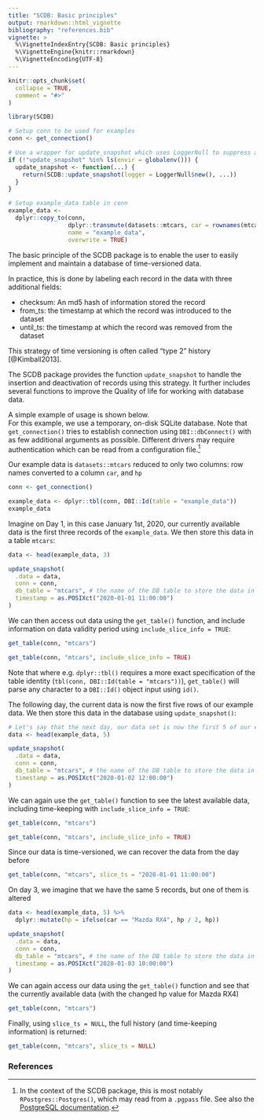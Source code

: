 ```yaml
---
title: "SCDB: Basic principles"
output: rmarkdown::html_vignette
bibliography: "references.bib"
vignette: >
  %\VignetteIndexEntry{SCDB: Basic principles}
  %\VignetteEngine{knitr::rmarkdown}
  %\VignetteEncoding{UTF-8}
---
```


```r
knitr::opts_chunk$set(
  collapse = TRUE,
  comment = "#>"
)
```

```r
library(SCDB)
```

```r

# Setup conn to be used for examples
conn <- get_connection()

# Use a wrapper for update_snapshot which uses LoggerNull to suppress all logging
if (!"update_snapshot" %in% ls(envir = globalenv())) {
  update_snapshot <- function(...) {
    return(SCDB::update_snapshot(logger = LoggerNull$new(), ...))
  }
}

# Setup example_data table in conn
example_data <-
  dplyr::copy_to(conn,
                 dplyr::transmute(datasets::mtcars, car = rownames(mtcars), hp),
                 name = "example_data",
                 overwrite = TRUE)
```
The basic principle of the SCDB package is to enable the user to easily implement and maintain a database of
time-versioned data.

In practice, this is done by labeling each record in the data with three additional fields:

* checksum: An md5 hash of information stored the record
* from\_ts: the timestamp at which the record was introduced to the dataset
* until\_ts: the timestamp at which the record was removed from the dataset

This strategy of time versioning is often called "type 2" history [@Kimball2013].

The SCDB package provides the function `update_snapshot` to handle the insertion and deactivation of records using
this strategy.
It further includes several functions to improve the Quality of life for working with database data.

A simple example of usage is shown below.<br/>
For this example, we use a temporary, on-disk SQLite database.
Note that `get_connection()` tries to establish connection using `DBI::dbConnect()` with as few additional arguments
as possible.
Different drivers may require authentication which can be read from a configuration file.^[
In the context of the SCDB package, this is most notably `RPostgres::Postgres()`, which may read from a `.pgpass` file.
See also the [PostgreSQL documentation](https://www.postgresql.org/docs/current/libpq-pgpass.html).
]

Our example data is `datasets::mtcars` reduced to only two columns: row names converted to a column `car`, and `hp`
```r
conn <- get_connection()
```
```r
example_data <- dplyr::tbl(conn, DBI::Id(table = "example_data"))
example_data
```

Imagine on Day 1, in this case January 1st, 2020, our currently available data is the first three records of
the `example_data`.
We then store this data in a table `mtcars`:
```r
data <- head(example_data, 3)

update_snapshot(
  .data = data,
  conn = conn,
  db_table = "mtcars", # the name of the DB table to store the data in
  timestamp = as.POSIXct("2020-01-01 11:00:00")
)
```

We can then access out data using the `get_table()` function, and include information on data validity period using
`include_slice_info = TRUE`:
```r
get_table(conn, "mtcars")

get_table(conn, "mtcars", include_slice_info = TRUE)
```
Note that where e.g. `dplyr::tbl()` requires a more exact specification of the table identity
(`tbl(conn, DBI::Id(table = "mtcars"))`), `get_table()` will parse any character to a `DBI::Id()` object input
using `id()`.

The following day, the current data is now the first five rows of our example data.
We then store this data in the database using `update_snapshot()`:

```r
# Let's say that the next day, our data set is now the first 5 of our example data
data <- head(example_data, 5)

update_snapshot(
  .data = data,
  conn = conn,
  db_table = "mtcars", # the name of the DB table to store the data in
  timestamp = as.POSIXct("2020-01-02 12:00:00")
)
```
We can again use the `get_table()` function to see the latest available data, including time-keeping with
`include_slice_info = TRUE`:
```r
get_table(conn, "mtcars")

get_table(conn, "mtcars", include_slice_info = TRUE)
```

Since our data is time-versioned, we can recover the data from the day before
```r
get_table(conn, "mtcars", slice_ts = "2020-01-01 11:00:00")
```

On day 3, we imagine that we have the same 5 records, but one of them is altered

```r
data <- head(example_data, 5) %>%
  dplyr::mutate(hp = ifelse(car == "Mazda RX4", hp / 2, hp))

update_snapshot(
  .data = data,
  conn = conn,
  db_table = "mtcars", # the name of the DB table to store the data in
  timestamp = as.POSIXct("2020-01-03 10:00:00")
)
```

We can again access our data using the `get_table()` function and see that the currently
available data (with the changed hp value for Mazda RX4)
```r
get_table(conn, "mtcars")
```

Finally, using `slice_ts = NULL`, the full history (and time-keeping information) is returned:
```r
get_table(conn, "mtcars", slice_ts = NULL)
```

### References
